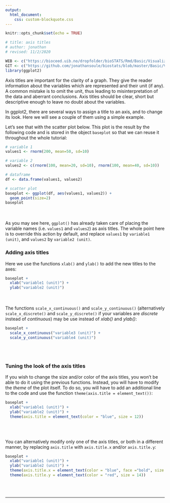 ```yaml
---
output:
  html_document:
    css: custom-blockquote.css
--- 
```


```r
knitr::opts_chunk$set(echo = TRUE)

# title: axis titles
# author: jonathan
# revised: 11/2/2020 

WEB <- c("https://bioceed.uib.no/dropfolder/bioSTATS/Rmd/Basic/Visualizing/Essential/axis-title.html")
GIT <- c("https://github.com/jonathansoule/biostats/blob/master/Basic/Visualizing/Essential/axis-title.Rmd")
library(ggplot2)
```
Axis titles are important for the clarity of a graph. They give the reader information about the variables which are represented and their unit (if any). A common mistake is to omit the unit, thus leading to misinterpretation of the data and aberrant conclusions. Axis titles should be clear, short but descriptive enough to leave no doubt about the variables.

In ggplot2, there are several ways to assign a title to an axis, and to change its look. Here we will see a couple of them using a simple example.

Let’s see that with the scatter plot below. This plot is the result by the following code and is stored in the object `baseplot` so that we can reuse it throughout the whole tutorial:

```r
# variable 1
values1 <- rnorm(200, mean=50, sd=10) 

# variable 2
values2 <- c(rnorm(100, mean=20, sd=10), rnorm(100, mean=40, sd=10))

# dataframe
df <- data.frame(values1, values2)

# scatter plot
baseplot <- ggplot(df, aes(values1, values2)) +
  geom_point(size=2) 
baseplot
```
<br/><br/>
As you may see here, `ggplot()` has already taken care of placing the variable names (i.e. `values1` and `values2`) as axis titles. The whole point here is to override this action by default, and replace `values1` by `variable1 (unit)`, and `values2` by `variable2 (unit)`.


### Adding axis titles

Here we use the functions `xlab()` and `ylab()` to add the new titles to the axes:

```r
baseplot +
  xlab("variable1 (unit)") +
  ylab("variable2 (unit)")
```
<br/><br/>
The functions `scale_x_continuous()` and `scale_y_continuous()` (alternatively `scale_x_discrete()` and `scale_y_discrete()` if your variables are *discrete* instead of *continuous*) may be use instead of *xlab()* and *ylab()*:

```r
baseplot +
  scale_x_continuous("variable3 (unit)") +
  scale_y_continuous("variable4 (unit)")
```
<br/><br/>

### Tuning the look of the axis titles

If you wish to change the size and/or color of the axis titles, you won’t be able to do it using the previous functions. Instead, you will have to modify the *theme* of the plot itself. To do so, you will have to add an additional line to the code and use the function `theme(axis.title = element_text())`:

```r
baseplot +
  xlab("variable1 (unit)") +
  ylab("variable2 (unit)") +
  theme(axis.title = element_text(color = "blue", size = 12))
```
<br/><br/>

You can alternatively modify only one of the axis titles, or both in a different manner, by replacing `axis.title` with `axis.title.x` and/or `axis.title.y`:

```r
baseplot +
  xlab("variable1 (unit)") +
  ylab("variable2 (unit)") +
  theme(axis.title.x = element_text(color = "blue", face ="bold", size = 12)) +
  theme(axis.title.y = element_text(color = "red", size = 14))
```

<br/><br/>


***
<!-- UNCOMMENT TO ACTIVATE
Get the Rmarkdown file corresponding to this page on [GitHub](`r GIT`){target="_blank"}.
-->
